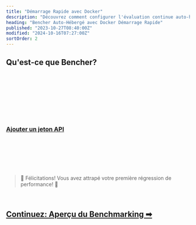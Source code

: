 ```yaml
---
title: "Démarrage Rapide avec Docker"
description: "Découvrez comment configurer l'évaluation continue auto-hébergée avec Bencher"
heading: "Bencher Auto-Hébergé avec Docker Démarrage Rapide"
published: "2023-10-27T08:40:00Z"
modified: "2024-10-16T07:27:00Z"
sortOrder: 2
---
```



## Qu'est-ce que Bencher?

<BencherIntro />

<br />

<DockerSelfHosted />

<br />

<DockerInstall />

<br />

<QSInstallCli />

<br />

<DockerRunServers />

<br />

<DockerBencherHost />

<br />

<DockerSelfHostedAccount />

<br />

<QSApiToken>
    <h3><a id="add-api-token" href="http://localhost:3000/console/users/tokens/add?back=aHR0cHM6Ly9iZW5jaGVyLmRldi9mci9kb2NzL3R1dG9yaWFsL3F1aWNrLXN0YXJ0LyNhZGQtYXBpLXRva2Vu">Ajouter un jeton API</a></h3>
</QSApiToken>

<br />

<QSCreateProject />

<br />

<QSRunReport />

<br />

<QSGenerateAlert />

<br />
<br />

> 🐰 Félicitations! Vous avez attrapé votre première régression de performance! 🎉

<br />

<h2><a href="/fr/docs/explanation/benchmarking/">Continuez: Aperçu du Benchmarking ➡</a></h2>